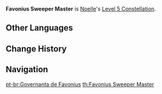 {{Constellation Infobox
|image       = Constellation Favonius Sweeper Master.png
|description = Increases the Level of [[Sweeping Time]] by 3.<br />Maximum upgrade level is 15.
|level       = 5
|character   = Noelle
|utility1    = Talent Level Increase
|utility2    = Elemental Burst Level Increase
}}
'''Favonius Sweeper Master''' is [[Noelle]]'s [[Level 5 Constellation]].

==Other Languages==
{{Other Languages
|en      = Favonius Sweeper Master
|zhs     = 骑士团扫除专家
|zhs_rm  = Qíshì tuán sǎochú zhuānjiā
|zht     = 騎士團掃除專家
|zht_rm  = Qíshì tuán sǎochú zhuānjiā
|zh_tl   = Knights' Cleaning Expert
|ja      = 騎士団の掃除達人
|ja_rm   = Kishidan no Souji Tatsujin
|ja_tl   = Knights' Cleaning Expert
|ko      = 기사단 청소 전문가
|ko_rm   = Gisadan Cheongso Jeonmunga
|ko_tl   = Knights' Cleaning Expert
|es      = Experta en limpieza
|es_tl   = Cleaning Expert
|fr      = Maîtresse de ménage
|fr_tl   = Housekeeping Master
|ru      = Рыцарь метлы и щётки
|ru_tl   = 
|th      = Favonius Sweeper Master
|vi      = Chuyên Gia Quét Dọn Đội Kỵ Sĩ
|vi_tl   = Knights' Cleaning Expert
|de      = Säuberungsexpertin des Ordens
|de_tl   = Cleaning Expert of the Order
|id      = Favonius Sweeper Master
|pt      = Governanta de Favonius
|pt_tl   = Favonius Governess
}}

==Change History==
{{Change History|1.0}}

==Navigation==
{{Talent Navbox|Noelle}}
[[pt-br:Governanta de Favonius]]
[[th:Favonius Sweeper Master]]